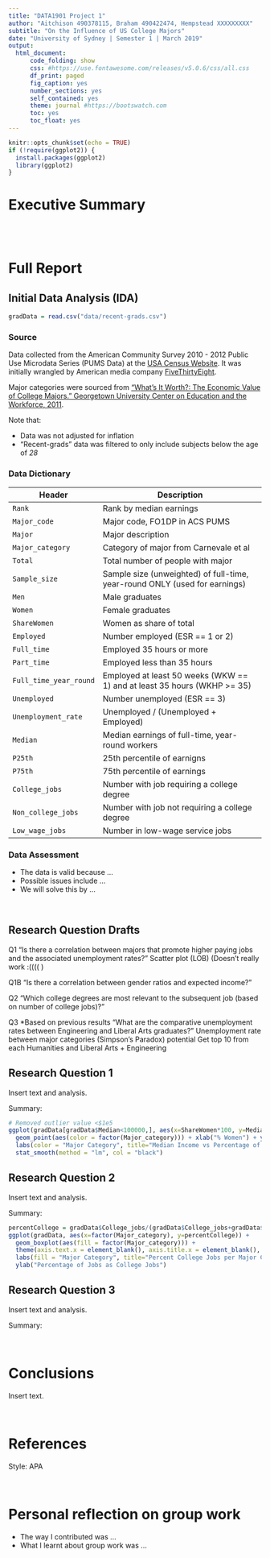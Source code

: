 ```yaml
---
title: "DATA1901 Project 1"
author: "Aitchison 490378115, Braham 490422474, Hempstead XXXXXXXXX"
subtitle: "On the Influence of US College Majors"
date: "University of Sydney | Semester 1 | March 2019"
output: 
  html_document:
      code_folding: show
      css: #https://use.fontawesome.com/releases/v5.0.6/css/all.css
      df_print: paged
      fig_caption: yes
      number_sections: yes
      self_contained: yes
      theme: journal #https://bootswatch.com
      toc: yes
      toc_float: yes
---
```


```r
knitr::opts_chunk$set(echo = TRUE)
if (!require(ggplot2)) {
  install.packages(ggplot2)
  library(ggplot2)
}
```

<!--We suggest 400 words (max) for the Executive Summary, 200 words (max) for the IDA, and 250 words (max) for each of the Research Questions.-->

# Executive Summary

<br>
<br>

# Full Report

## Initial Data Analysis (IDA)

```r
gradData = read.csv("data/recent-grads.csv")
```


### Source

Data collected from the American Community Survey 2010 - 2012 Public Use Microdata Series (PUMS Data) at the [USA Census Website](https://www.census.gov/programs-surveys/acs/data/pums.html). It was initially wrangled by American media company [FiveThirtyEight](https://github.com/fivethirtyeight/data/blob/master/college-majors/college-majors-rscript.R). 

Major categories were sourced from ["What's It Worth?: The Economic Value of College Majors." Georgetown University Center on Education and the Workforce, 2011](http://cew.georgetown.edu/whatsitworth). 

Note that:

- Data was not adjusted for inflation 
- "Recent-grads" data was filtered to only include subjects below the age of *28*

### Data Dictionary

<!--TODO: Make this table wider--> 
Header | Description
---|-------
`Rank` | Rank by median earnings
`Major_code` | Major code, FO1DP in ACS PUMS
`Major` | Major description
`Major_category` | Category of major from Carnevale et al
`Total` | Total number of people with major
`Sample_size` | Sample size (unweighted) of full-time, year-round ONLY (used for earnings)
`Men` | Male graduates
`Women` | Female graduates
`ShareWomen` | Women as share of total
`Employed` | Number employed (ESR == 1 or 2)
`Full_time` | Employed 35 hours or more
`Part_time` | Employed less than 35 hours
`Full_time_year_round` | Employed at least 50 weeks (WKW == 1) and at least 35 hours (WKHP >= 35)
`Unemployed` | Number unemployed (ESR == 3)
`Unemployment_rate` | Unemployed / (Unemployed + Employed)
`Median` | Median earnings of full-time, year-round workers
`P25th` | 25th percentile of earnigns
`P75th` | 75th percentile of earnings
`College_jobs` | Number with job requiring a college degree
`Non_college_jobs` | Number with job not requiring a college degree
`Low_wage_jobs` | Number in low-wage service jobs

### Data Assessment

- The data is valid because ...
- Possible issues include ...
- We will solve this by ...

<br>

## Research Question Drafts

Q1
"Is there a correlation between majors that promote higher paying jobs and the associated unemployment rates?" 
Scatter plot (LOB)
(Doesn't really work :(((( )

Q1B
"Is there a correlation between gender ratios and expected income?"

Q2
"Which college degrees are most relevant to the subsequent job (based on number of college jobs)?" 

Q3 *Based on previous results
"What are the comparative unemployment rates between Engineering and Liberal Arts graduates?" 
Unemployment rate between major categories (Simpson's Paradox) potential
Get top 10 from each Humanities and Liberal Arts + Engineering 

## Research Question 1

Insert text and analysis. 

Summary: 

```r
# Removed outlier value <$1e5
ggplot(gradData[gradData$Median<100000,], aes(x=ShareWomen*100, y=Median/1000)) + 
  geom_point(aes(color = factor(Major_category))) + xlab("% Women") + ylab("Median Income ($1000)") + 
  labs(color = "Major Category", title="Median Income vs Percentage of Women in Major") + 
  stat_smooth(method = "lm", col = "black")
```

## Research Question 2

Insert text and analysis. 

Summary: 

```r
percentCollege = gradData$College_jobs/(gradData$College_jobs+gradData$Non_college_jobs+gradData$Low_wage_jobs)
ggplot(gradData, aes(x=factor(Major_category), y=percentCollege)) + 
  geom_boxplot(aes(fill = factor(Major_category))) +
  theme(axis.text.x = element_blank(), axis.title.x = element_blank(), axis.ticks.x = element_blank()) +
  labs(fill = "Major Category", title="Percent College Jobs per Major Category") + 
  ylab("Percentage of Jobs as College Jobs")
```

## Research Question 3

Insert text and analysis. 

Summary: 

<br>

# Conclusions

Insert text.

<br>

# References

Style: APA 

<br>

# Personal reflection on group work

- The way I contributed was ...
- What I learnt about group work was ... 

<br>

